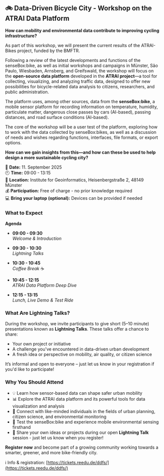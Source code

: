 ## 🚲 Data-Driven Bicycle City - Workshop on the ATRAI Data Platform

**How can mobility and environmental data contribute to improving cycling infrastructure?**  

As part of this workshop, we will present the current results of the ATRAI-Bikes project, funded by the BMFTR.  

Following a review of the latest developments and functions of the senseBox:bike, as well as initial workshops and campaigns in Münster, São Paulo, Wiesbaden, Arnsberg, and Greifswald, the workshop will focus on the **open-source data platform** developed in the **ATRAI project**—a tool for collecting, visualizing, and analyzing traffic data, designed to offer new possibilities for bicycle-related data analysis to citizens, researchers, and public administration.  

The platform uses, among other sources, data from the **senseBox:bike**, a mobile sensor platform for recording information on temperature, humidity, particulate matter, dangerous close passes by cars (AI-based), passing distances, and road surface conditions (AI-based).  

The core of the workshop will be a user test of the platform, exploring how to work with the data collected by senseBox:bikes, as well as a discussion of needs and wishes regarding functions, interfaces, file formats, or export options.  

**How can we gain insights from this—and how can these be used to help design a more sustainable cycling city?**  


📅 **Date:** 11. September 2025  
🕘 **Time:** 09:00 - 13:15  
📍 **Location:** Institute for Geoinformatics, Heisenbergstraße 2, 48149 Münster  
💰 **Participation:** Free of charge - no prior knowledge required  
💻 **Bring your laptop (optional):** Devices can be provided if needed  


### What to Expect
**Agenda**
- **09:00 - 09:30**  
    *Welcome & Introduction*  

- **09:30 - 10:30**  
    *Lightning Talks*  

- **10:30 - 10:45**  
    *Coffee Break* ☕  

- **10:45 - 12:15**  
    *ATRAI Data Platform Deep Dive*  

- **12:15 - 13:15**  
    *Lunch, Live Demo & Test Ride*  



### What Are Lightning Talks?

During the workshop, we invite participants to give short (5–10 minute) presentations known as **Lightning Talks**. These talks offer a chance to share:

- Your own project or initiative
- A challenge you've encountered in data-driven urban development
- A fresh idea or perspective on mobility, air quality, or citizen science

It’s informal and open to everyone – just let us know in your registration if you'd like to participate!


### Why You Should Attend

- 💡 Learn how sensor-based data can shape safer urban mobility  
- 📊 Explore the ATRAI data platform and its powerful tools for data visualization and analysis  
- 🤝 Connect with like-minded individuals in the fields of urban planning, citizen science, and environmental monitoring  
- 🚴 Test the senseBox:bike and experience mobile environmental sensing firsthand  
- 🎤 Share your own ideas or projects during our open **Lightning Talk** session - just let us know when you register!  



**Register now** and become part of a growing community working towards a smarter, greener, and more bike-friendly city.


ℹ️ Info & registration: [https://tickets.reedu.de/ddfs/](https://tickets.reedu.de/ddfs/)
